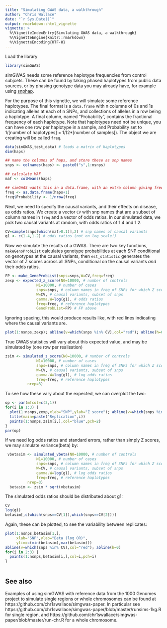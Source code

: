 ```yaml
---
title: "Simulating GWAS data, a walkthrough"
author: "Chris Wallace"
date: "`r Sys.Date()`"
output: rmarkdown::html_vignette
vignette: >
  %\VignetteIndexEntry{Simulating GWAS data, a walkthrough}
  %\VignetteEngine{knitr::rmarkdown}
  %\VignetteEncoding{UTF-8}
---
```


Load the library

```r
library(simGWAS)
```

simGWAS needs some reference haplotype frequencies from control subjcets.  These can be found by taking phased haplotypes from public data sources, or by phasing genotype data you may already have, for example using [snphap](https://github.com/chr1swallace/snphap).

For the purpose of this vignette, we will simulate some reference haplotypes.  The final format is a `data.frame` with n columns of 0s and 1s indicating alleles at each of n SNPs, and collections of alleles in a row being a haplotype.  A final column, named "Probability", contains the fractional frequency of each haplotype.  Note that haplotypes need not be unique, you can have one row per haplotype in a sample, and Probability set to 1/[number of haplotypes] = 1/(2*[number of samples]).  The object we are creating will be called `freq`.

```r
data(simGWAS_test_data) # loads a matrix of haplotypes
dim(haps)

## name the columns of haps, and store these as snp names
snps <- colnames(haps) <- paste0("s",1:nsnps)

## calculate MAF
maf <- colMeans(haps)

## simGWAS wants this in a data.frame, with an extra column giving frequency of each haplotype
freq <- as.data.frame(haps+1)
freq$Probability <- 1/nrow(freq)
```

Next, we need to specify the causal variants, and their effects on disease, as odds ratios.  We create a vector `CV` with snp names that are a subset of column names in `freq` and a vector of odds ratios.  In our simulated data, we pick two causal variants at random, with odds ratios of 1.4 and 1.2.

```r
CV=sample(snps[which(maf>0.1)],2) # snp names of causal variants
g1 <- c(1.4,1.2) # odds ratios (not on log scale!)
```

Now we simulate the results of a GWAS.  There are two key functions, `makeGenoProbList` calculates genotype probabilities at each SNP conditional on genotypes at the causal variants, then `est_statistic` generates the vector of Z scores across all SNPs, conditional on the causal variants *and* their odds ratios.

```r
FP <- make_GenoProbList(snps=snps,W=CV,freq=freq)
zexp <- expected_z_score(N0=10000, # number of controls
              N1=10000, # number of cases
              snps=snps, # column names in freq of SNPs for which Z scores should be generated
              W=CV, # causal variants, subset of snps
              gamma.W=log(g1), # odds ratios
              freq=freq, # reference haplotypes
              GenoProbList=FP) # FP above
```

Ignoring spacing, this would produce results like, with red lines indicating where the causal variants are.

```r
plot(1:nsnps,zexp); abline(v=which(snps %in% CV),col="red"); abline(h=0)
```

True GWAS statistics will vary about this expected value, and may be simulated by (one row per realisation)

```r
zsim <- simulated_z_score(N0=10000, # number of controls
              N1=10000, # number of cases
              snps=snps, # column names in freq of SNPs for which Z scores should be generated
              W=CV, # causal variants, subset of snps
              gamma.W=log(g1), # log odds ratios
              freq=freq, # reference haplotypes
          nrep=3)
```

To see how these vary about the expected, we can overplot the two:

```r
op <- par(mfcol=c(3,1))
for(i in 1:3) {
  plot(1:nsnps,zexp,xlab="SNP",ylab="Z score"); abline(v=which(snps %in% CV),col="red"); abline(h=0)
  title(main=paste("Replication",i))
  points(1:nsnps,zsim[i,],col="blue",pch=2)
} 
par(op)
```

If we need log odds ratios and standard errors, rather than simply Z scores, we may simulate variance(beta) by:

```r
 vbetasim <- simulated_vbeta(N0=10000, # number of controls
              N1=10000, # number of cases
              snps=snps, # column names in freq of SNPs for which Z scores should be generated
              W=CV, # causal variants, subset of snps
              gamma.W=log(g1), # log odds ratios
              freq=freq, # reference haplotypes
          nrep=3)
  betasim <- zsim * sqrt(vbetasim)
```

The simulated odds ratios should be distributed about g1:
```r
CV
log(g1)
betasim[,c(which(snps==CV[1]),which(snps==CV[2]))]
```


Again, these can be plotted, to see the variability between replicates:
```r

plot(1:nsnps,betasim[1,],
     xlab="SNP",ylab="Beta (log OR)",
     ylim=c(min(betasim),max(betasim)))
abline(v=which(snps %in% CV),col="red"); abline(h=0)
for(i in 2:3) {
  points(1:nsnps,betasim[i,],col=i,pch=i)
} 
  
```

## See also

Examples of using simGWAS with reference data from the 1000 Genomes project to simulate single regions or whole chromosomes can be found at https://github.com/chr1swallace/simgwas-paper.  In particular see https://github.com/chr1swallace/simgwas-paper/blob/master/runsims-1kg.R for single region, and https://github.com/chr1swallace/simgwas-paper/blob/master/run-chr.R for a whole chromosome.

